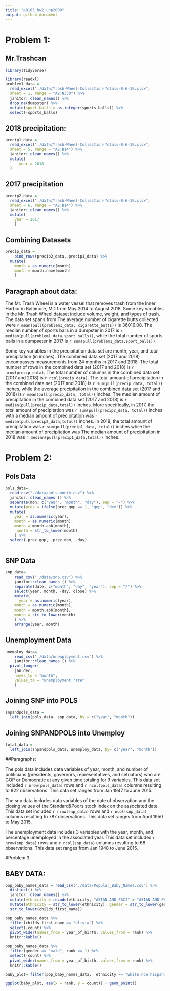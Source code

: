 ```yaml
---
title: "p8105_hw2_unp2000"
output: github_document
---
```

# Problem 1: 
## Mr.Trashcan
```r
library(tidyverse)

library(readxl)
problem1_data = 
  read_excel("./data/Trash-Wheel-Collection-Totals-8-6-19.xlsx", 
  sheet = 1, range = "A2:N338") %>%
  janitor::clean_names() %>%
  drop_na(dumpster) %>%
  mutate(sport_balls = as.integer(sports_balls)) %>%
  select(-sports_balls)
```

## 2018 precipitation:
```r
precip1_data = 
  read_excel("./data/Trash-Wheel-Collection-Totals-8-6-19.xlsx",
  sheet = 5, range = "A2:B14") %>%
  janitor::clean_names() %>%
  mutate(
      year = 2018
  )

```
## 2017 precipitation
```r
precip2_data = 
  read_excel("./data/Trash-Wheel-Collection-Totals-8-6-19.xlsx", 
  sheet = 6, range = "A2:B14") %>%
  janitor::clean_names() %>%
  mutate(
    year = 2017
    )

```
## Combining Datasets
```r
precip_data =
    bind_rows(precip2_data, precip1_data) %>%
  mutate(
    month = as.numeric(month),
    month = month.name[month]
    )
``` 

## Paragraph about data:
The Mr. Trash Wheel is a water vessel that removes trash from the Inner Harbor in Baltimore, MD from May 2014 to August 2018. Some key variables in the Mr. Trash Wheel dataset include volume, weight, and types of trash. The data set spans from The average number of cigarette butts collected were `r mean(pull(problem1_data, cigarette_butts))` is 36016.08. The median number of sports balls in a dumpster in 2017 is `r median(pull(problem1_data,sport_balls))`, while the total number of sports balls in a dumpseter in 2017 is `r sum(pull(problem1_data,sport_balls))`. 

Some key variables in the precipitation data set are month, year, and total precipitation (in inches). The combined data set (2017 and 2018) encompasses measurements from 24 months in 2017 and 2018. The total number of rows in the combined data set (2017 and 2018) is `r nrow(precip_data)`. The total number of columns in the combined data set (2017 and 2018) is `r ncol(precip_data)`. The total amount of precipitation in the combined data set (2017 and 2018) is `r sum(pull(precip_data, total))` inches, while the average precipitation in the combined data set (2017 and 2018) is `r mean(pull(precip_data, total))` inches. The median amount of precipitation in the combined data set (2017 and 2018) is `r median(pull(precip_data,total))` inches. More specifically, in 2017, the total amount of precipitation was `r sum(pull(precip2_data, total))` inches with a median amount of precipitation was `r median(pull(precip2_data,total))` inches. In 2018, the total amount of precipitation was `r sum(pull(precip1_data, total))` inches while the median amount of precipitation was The median amount of precipitation in 2018 was `r median(pull(precip1_data,total))` inches. 

# Problem 2: 
## Pols Data 
```r
pols_data= 
  read_csv("./data/pols-month.csv") %>%
  janitor::clean_names () %>%
  separate(mon, c("year", "month", "day"), sep = "-") %>%
  mutate(prez = ifelse(prez_gop == 1, "gop", "dem")) %>%
  mutate(
    year = as.numeric(year), 
    month = as.numeric(month),
    month = month.abb[month],
     month = str_to_lower(month)
    ) %>%
  select(-prez_gop, -prez_dem, -day)
  
```

## SNP Data
```r
snp_data= 
    read_csv("./data/snp.csv") %>%
    janitor::clean_names () %>%
    separate(date, c("month", "day", "year"), sep = "/") %>%
    select(year, month, -day, close) %>%
    mutate(
      year = as.numeric(year),
    month = as.numeric(month),
    month = month.abb[month],
    month = str_to_lower(month)
    ) %>%
    arrange(year, month)
```

## Unemployment Data 
```r
unemploy_data= 
    read_csv("./data/unemployment.csv") %>%
    janitor::clean_names () %>%
  pivot_longer(
    jan:dec,
    names_to = "month", 
    values_to = "unemployment rate"
    )
```

## Joining SNP into POLS 
```r
snpandpols_data = 
  left_join(pols_data, snp_data, by = c("year", "month"))
```

## Joining SNPANDPOLS into Unemploy 
```r
total_data = 
  left_join(snpandpols_data, unemploy_data, by= c("year", "month"))
```

##Paragraphs: 

The pols data includes data variables of year, month, and number of politicians (presidents, governors, representatives, and setnators) who are GOP or Democratic at any given time totaling for 9 variables. This data set included `r nrow(pols_data)` rows and `r ncol(pols_data)` columns resulting to 822 observations. This data set ranges from Jan 1947 to June 2015. 

The snp data includes data variables of the date of observation and the closing values of the Standard&Poors stock index on the associated date. This data set included `r nrow(snp_data)` rows and `r ncol(snp_data)` columns resulting to 787 observations. This data set ranges from April 1950 to May 2015. 

The unemployment data includes 3 variables with the year, month, and percentage unemployed in the associated year. This data set included `r nrow(snp_data)` rows and `r ncol(snp_data)` columns resulting to 68 observations. This data set ranges from Jan 1948 to June 2015. 

#Problem 3:

## BABY DATA: 
```r
pop_baby_names_data = read_csv("./data/Popular_Baby_Names.csv") %>%
  distinct() %>%
  janitor::clean_names() %>%
  mutate(ethnicity = recode(ethnicity, "ASIAN AND PACI" = "ASIAN AND PACIFIC ISLANDER", "BLACK NON HISP" =    "BLACK NON HISPANIC", "WHITE NON HISP" = "WHITE NON HISPANIC")) %>%
  mutate(ethnicity = str_to_lower(ethnicity), gender = str_to_lower(gender), childs_first_name =  
  str_to_lower(childs_first_name))
```

```r
pop_baby_names_data %>%
  filter(childs_first_name == "olivia") %>%
  select(-count) %>%
  pivot_wider(names_from = year_of_birth, values_from = rank) %>%
  knitr::kable()
```

```r
pop_baby_names_data %>%
  filter(gender == "male", rank == 1) %>%
  select(-count) %>%
  pivot_wider(names_from = year_of_birth, values_from = rank) %>%
  knitr::kable()
```

```r
baby_plot= filter(pop_baby_names_data,  ethnicity == "white non hispanic", year_of_birth == "2016", gender == "male")

ggplot(baby_plot, aes(x = rank, y = count)) + geom_point()
```



